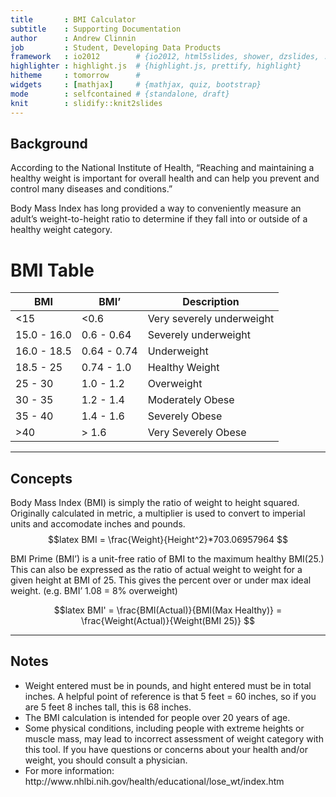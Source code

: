 ```yaml
---
title       : BMI Calculator
subtitle    : Supporting Documentation
author      : Andrew Clinnin
job         : Student, Developing Data Products
framework   : io2012        # {io2012, html5slides, shower, dzslides, ...}
highlighter : highlight.js  # {highlight.js, prettify, highlight}
hitheme     : tomorrow      # 
widgets     : [mathjax]     # {mathjax, quiz, bootstrap}
mode        : selfcontained # {standalone, draft}
knit        : slidify::knit2slides
---
```


## Background

According to the National Institute of Health, "Reaching and maintaining a healthy weight is important for overall health and can help you prevent and control many diseases and conditions."

Body Mass Index has long provided a way to conveniently measure an adult's weight-to-height ratio to determine if they fall into or outside of a healthy weight category.

# BMI Table

|BMI          |BMI'       |Description              |
|-------------|-----------|-------------------------|
|<15	        |<0.6	      |Very severely underweight|
|15.0 - 16.0	|0.6 - 0.64	|Severely underweight     |
|16.0 - 18.5	|0.64 - 0.74|Underweight              |
|18.5 - 25	  |0.74 - 1.0	|Healthy Weight           |
|25 - 30	    |1.0 - 1.2	|Overweight               |
|30 - 35	    |1.2 - 1.4	|Moderately Obese         |
|35 - 40	    |1.4 - 1.6	|Severely Obese           |
|>40	        |> 1.6	    |Very Severely Obese      |

---

## Concepts

Body Mass Index (BMI) is simply the ratio of weight to height squared. Originally calculated in metric, a multiplier is used to convert to imperial units and accomodate inches and pounds. 
$$latex
BMI = \frac{Weight}{Height^2}*703.06957964
$$

BMI Prime (BMI') is a unit-free ratio of BMI to the maximum healthy BMI(25.) This can also be expressed as the ratio of actual weight to weight for a given height at BMI of 25. This gives the percent over or under max ideal weight. (e.g. BMI' 1.08 = 8% overweight)

$$latex
BMI' = \frac{BMI(Actual)}{BMI(Max Healthy)} = \frac{Weight(Actual)}{Weight(BMI 25)}
$$


---

## Notes

- Weight entered must be in pounds, and hight entered must be in total inches. A helpful point of reference is that 5 feet = 60 inches, so if you are 5 feet 8 inches tall, this is 68 inches.
- The BMI calculation is intended for people over 20 years of age. 
- Some physical conditions, including people with extreme heights or muscle mass, may lead to incorrect assessment of weight category with this tool. If you have questions or concerns about your health and/or weight, you should consult a physician.
- For more information: http://www.nhlbi.nih.gov/health/educational/lose_wt/index.htm